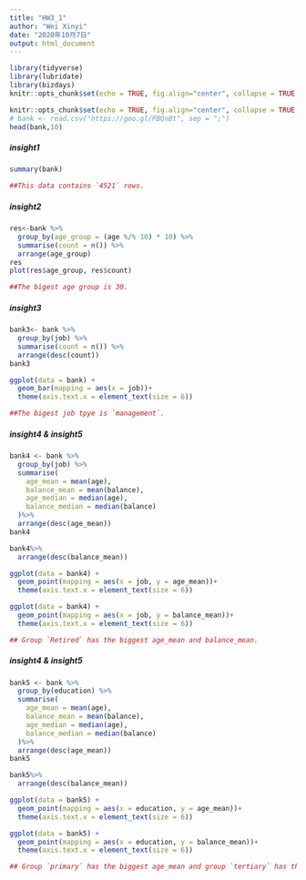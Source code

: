 ```yaml
---
title: "HW3_1"
author: "Wei Xinyi"
date: "2020年10月7日"
output: html_document
---
```


```r
library(tidyverse) 
library(lubridate) 
library(bizdays) 
knitr::opts_chunk$set(echo = TRUE, fig.align="center", collapse = TRUE, cache = TRUE) 
```
```r
knitr::opts_chunk$set(echo = TRUE, fig.align="center", collapse = TRUE, cache = TRUE) 
# bank <- read.csv("https://goo.gl/PBQnBt", sep = ";") 
head(bank,10)
```

##### insight1
```r
summary(bank)

##This data contains `4521` rows.
```

##### insight2
```r
res<-bank %>% 
  group_by(age_group = (age %/% 10) * 10) %>% 
  summarise(count = n()) %>% 
  arrange(age_group) 
res
plot(res$age_group, res$count) 

##The bigest age group is 30.
```

##### insight3
```r
bank3<- bank %>% 
  group_by(job) %>% 
  summarise(count = n()) %>% 
  arrange(desc(count))
bank3

ggplot(data = bank) + 
  geom_bar(mapping = aes(x = job))+
  theme(axis.text.x = element_text(size = 6))

##The bigest job tpye is `management`.
```

##### insight4 & insight5
```r
bank4 <- bank %>% 
  group_by(job) %>% 
  summarise(
    age_mean = mean(age),
    balance_mean = mean(balance),
    age_median = median(age),
    balance_median = median(balance)
  )%>%
  arrange(desc(age_mean))
bank4

bank4%>%
  arrange(desc(balance_mean))

ggplot(data = bank4) +
  geom_point(mapping = aes(x = job, y = age_mean))+
  theme(axis.text.x = element_text(size = 6))

ggplot(data = bank4) +
  geom_point(mapping = aes(x = job, y = balance_mean))+
  theme(axis.text.x = element_text(size = 6))

## Group `Retired` has the biggest age_mean and balance_mean.
```

##### insight4 & insight5
```r
bank5 <- bank %>% 
  group_by(education) %>% 
  summarise(
    age_mean = mean(age),
    balance_mean = mean(balance),
    age_median = median(age),
    balance_median = median(balance)
  )%>%
  arrange(desc(age_mean))
bank5

bank5%>%
  arrange(desc(balance_mean))

ggplot(data = bank5) +
  geom_point(mapping = aes(x = education, y = age_mean))+
  theme(axis.text.x = element_text(size = 6))

ggplot(data = bank5) +
  geom_point(mapping = aes(x = education, y = balance_mean))+
  theme(axis.text.x = element_text(size = 6))

## Group `primary` has the biggest age_mean and group `tertiary` has the biggest balance_mean.
```
